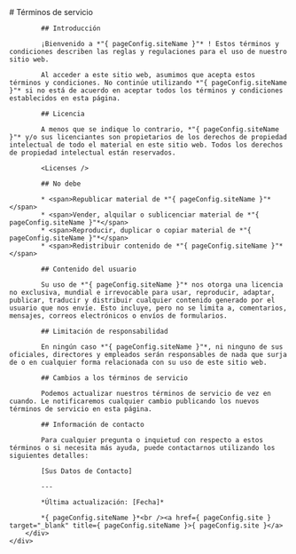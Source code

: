 
<Layout title="Términos de servicio" robots="noindex, nofollow">
	<div class="row">
		<div class="col content-text">
			# Términos de servicio

			## Introducción

			¡Bienvenido a *"{ pageConfig.siteName }"* ! Estos términos y condiciones describen las reglas y regulaciones para el uso de nuestro sitio web.

			Al acceder a este sitio web, asumimos que acepta estos términos y condiciones. No continúe utilizando *"{ pageConfig.siteName }"* si no está de acuerdo en aceptar todos los términos y condiciones establecidos en esta página.

			## Licencia

			A menos que se indique lo contrario, *"{ pageConfig.siteName }"* y/o sus licenciantes son propietarios de los derechos de propiedad intelectual de todo el material en este sitio web. Todos los derechos de propiedad intelectual están reservados.

			<Licenses />

			## No debe

			* <span>Republicar material de *"{ pageConfig.siteName }"*</span>
			* <span>Vender, alquilar o sublicenciar material de *"{ pageConfig.siteName }"*</span>
			* <span>Reproducir, duplicar o copiar material de *"{ pageConfig.siteName }"*</span>
			* <span>Redistribuir contenido de *"{ pageConfig.siteName }"*</span>

			## Contenido del usuario

			Su uso de *"{ pageConfig.siteName }"* nos otorga una licencia no exclusiva, mundial e irrevocable para usar, reproducir, adaptar, publicar, traducir y distribuir cualquier contenido generado por el usuario que nos envíe. Esto incluye, pero no se limita a, comentarios, mensajes, correos electrónicos o envíos de formularios.

			## Limitación de responsabilidad

			En ningún caso *"{ pageConfig.siteName }"*, ni ninguno de sus oficiales, directores y empleados serán responsables de nada que surja de o en cualquier forma relacionada con su uso de este sitio web.

			## Cambios a los términos de servicio

			Podemos actualizar nuestros términos de servicio de vez en cuando. Le notificaremos cualquier cambio publicando los nuevos términos de servicio en esta página.

			## Información de contacto

			Para cualquier pregunta o inquietud con respecto a estos términos o si necesita más ayuda, puede contactarnos utilizando los siguientes detalles:

			[Sus Datos de Contacto]

			---

			*Última actualización: [Fecha]*

			*{ pageConfig.siteName }*<br /><a href={ pageConfig.site } target="_blank" title={ pageConfig.siteName }>{ pageConfig.site }</a>
		</div>
	</div>
</Layout>